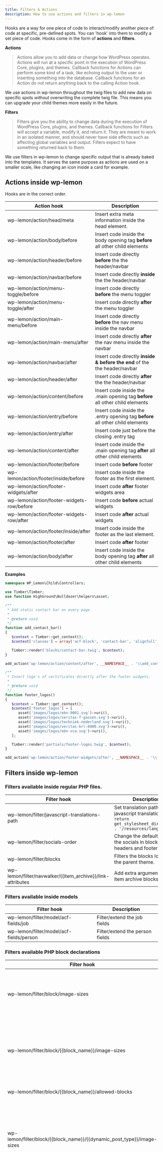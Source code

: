 ```yaml
---
title: Filters & Actions
description: How to use actions and filters in wp-lemon
---
```


Hooks are a way for one piece of code to interact/modify another piece of code at specific, pre-defined spots. You can 'hook' into them to modify a set piece of code. Hooks come in the form of **actions** and **filters**.

**Actions**
>  Actions allow you to add data or change how WordPress operates. Actions will run at a specific point in the execution of WordPress Core, plugins, and themes. Callback functions for Actions can perform some kind of a task, like echoing output to the user or inserting something into the database. Callback functions for an Action do not return anything back to the calling Action hook.

We use actions in wp-lemon throughout the twig files to add new data on specific spots *without* overwriting the complete twig file. This means you can upgrade your child themes more easily in the future.

**Filters**
>  Filters give you the ability to change data during the execution of WordPress Core, plugins, and themes. Callback functions for Filters will accept a variable, modify it, and return it. They are meant to work in an isolated manner, and should never have side effects such as affecting global variables and output. Filters expect to have something returned back to them.

We use filters in wp-lemon to change specific output that is already baked into the templates. It serves the same purpose as actions are used on a smaller scale, like changing an icon inside a card for example.

## Actions inside wp-lemon
Hooks are in the correct order.

| Action hook                          | Description                                                                  |
|--------------------------------------|------------------------------------------------------------------------------|
| wp-lemon/action/head/meta            | Insert extra meta information inside the head element.                       |
| wp-lemon/action/body/before          | Insert code inside the body opening tag **before** all other child elements  |
| wp-lemon/action/header/before        | Insert code directly **before** the the header/navbar                        |
| wp-lemon/action/navbar/before        | Insert code directly **inside** the the header/navbar                        |
| wp-lemon/action/menu-toggle/before        | Insert code directly **before** the menu toggler                   |
| wp-lemon/action/menu-toggle/after        | Insert code directly **after** the menu toggler                   |
| wp-lemon/action/main-menu/before        | Insert code directly **before** the nav menu inside the navbar                |
| wp-lemon/action/main-menu/after        | Insert code directly **after** the nav menu inside the navbar               |
| wp-lemon/action/navbar/after        | Insert code directly **inside & before the end** of the the header/navbar                        |
| wp-lemon/action/header/after         | Insert code directly **after** the the header/navbar                         |
| wp-lemon/action/content/before       | Insert code inside the .main opening tag **before** all other child elements |
| wp-lemon/action/entry/before       | Insert code inside the .entry opening tag **before** all other child elements |
| wp-lemon/action/entry/after       | Insert code just before the closing .entry tag |
| wp-lemon/action/content/after        | Insert code inside the .main opening tag **after** all other child elements  |
| wp-lemon/action/footer/before        | Insert code **before** footer                                                |
| wp-lemon/action/footer/inside/before        | Insert code inside the footer as the first element.                                          |
| wp-lemon/action/footer-widgets/after | Insert code **after** footer widgets area                                         |
| wp-lemon/action/footer-widgets-row/before | Insert code **before** actual widgets                                    |
| wp-lemon/action/footer-widgets-row/after | Insert code **after** actual widgets                                         |
| wp-lemon/action/footer/inside/after        | Insert code inside the footer as the last element.                                          |
| wp-lemon/action/footer/after         | Insert code **after** footer                                                 |
| wp-lemon/action/body/after           | Insert code inside the body opening tag **after** all other child elements   |

**Examples**
```php title=library/controllers/actions.php lineNumbers=true
namespace WP_Lemon\Child\Controllers;

use Timber\Timber;
use function HighGround\Bulldozer\helpers\asset;

/**
 * Add static contact bar on every page.
 *
 * @return void
 */
function add_contact_bar()
{
   $context = Timber::get_context();
   $context['classes'] = array('acf-block', 'contact-bar', 'alignfull', 'has-background', 'has-blue-background-color', 'has-text-color', 'has-black-color');

   Timber::render('blocks/contact-bar.twig', $context);
}

add_action('wp-lemon/action/content/after', __NAMESPACE__ . '\\add_contact_bar');

/**
 * Insert logo's of certificates directly after the footer widgets.
 *
 * @return void
 */
function footer_logos()
{
   $context = Timber::get_context();
   $context['footer_logos'] = [
      asset('images/logos/ebn-9001.svg')->uri(),
      asset('images/logos/veritas-f-gassen.svg')->uri(),
      asset('images/logos/techniek-nederland.svg')->uri(),
      asset('images/logos/veritas-brl-6000.svg')->uri(),
      asset('images/logos/ebn-vca.svg')->uri(),
   ];

   Timber::render('partials/footer-logos.twig', $context);
}

add_action('wp-lemon/action/footer-widgets/after', __NAMESPACE__ . '\\footer_logos');

```
## Filters inside wp-lemon


### Filters available inside regular PHP files.

| Filter hook                                                  | Description                                                                                                                 |
|--------------------------------------------------------------|-----------------------------------------------------------------------------------------------------------------------------|
| wp-lemon/filter/javascript-translations-path                 | Set translation path of javascript translations. `return get_stylesheet_directory() . '/resources/languages/'`              |
| wp-lemon/filter/socials-order                                | Change the default order of the socials in blocks, headers and footers.                                                     |
| wp-lemon/filter/blocks                                       | Filters the blocks loaded by the parent theme.                                                                              |
| wp-lemon/filter/navwalker/{{item_archive}}/link-attributes                                   | Add extra arguments to item archive blocks.                                                                       |

### Filters available inside models
| Filter hook                                                  | Description                                                                                                                 |
|--------------------------------------------------------------|-----------------------------------------------------------------------------------------------------------------------------|
| wp-lemon/filter/model/acf-fields/job               | Filter/extend the job fields            |
| wp-lemon/filter/model/acf-fields/person               | Filter/extend the person fields            |

### Filters available PHP block declarations

| Filter hook                                                  | Description                                                                                                                 |
|--------------------------------------------------------------|-----------------------------------------------------------------------------------------------------------------------------|
| wp-lemon/filter/block/image-sizes                            | Filters the image sizes inside all blocks that use image_sizes context variable                                             |
| wp-lemon/filter/block/{{block_name}}/image-sizes             | Filters the image sizes inside all blocks that use image_sizes context variable for a specific block.                       |
| wp-lemon/filter/block/{{block_name}}/allowed-blocks             | Filter allowed blocks                  |
| wp-lemon/filter/block/{{block_name}}/{{dynamic_post_type}}/image-sizes      |  Filters the image sizes inside all blocks that use image_sizes context variable for a specific block and a specific variant      |
| wp-lemon/filter/block/node-latest/{{dynamic_post_type}}/no-items-message | Used in the node-latest block to change the message when no items are found that is shown to the site visitors.  |
| wp-lemon/filter/block/node-latest/{{dynamic_post_type}}/overview-button-text| Used in the node-latest block to change the text in the button leading to the overview page of that post type |
| wp-lemon/filter/block/node-latest/{{dynamic_post_type}}/args| Filter the query args for the latest items query |
| wp-lemon/filter/block/node-overview/{{dynamic_post_type}}/select-all-text| Used in the node-overview block to change the text of the first option in the select element. |
| wp-lemon/filter/block/node-overview/{{dynamic_post_type}}/args| Filter the query args for the node overview query |
### Filters available Twig files

| Filter hook                                                  | Description                                                                                                                 |
|--------------------------------------------------------------|-----------------------------------------------------------------------------------------------------------------------------|
| wp-lemon/filter/card/icon                                    | Change the arrow icon inside a cards footer.                                                                                |
| wp-lemon/filter/card/excerpt-length                          | Change the excerpt length inside cards                                                                                      |
| wp-lemon/filter/card/{{card_type}}/excerpt-length            | Change the excerpt length inside a specific cards                                                                           |
| wp-lemon/filter/card/{{card_type}}/animation                 | Change default animation of a card.                                                                                         |
| wp-lemon/filter/card/{{card_type}}/image-id                  | Filters the image id inside a card.                                                                                         |
| wp-lemon/filter/card/{{card_type}}/picture-el                | filter the whole picture element inside cards                                                                               |
| wp-lemon/filter/card/{{card_type}}/footer                | filter the card footer                                                            |
| wp-lemon/filter/entry-header/image-size                      | Used to change the image size of the image in the entry-header.twig                                                         |
| wp-lemon/filter/entry-header/{{post_type}}/tags              | Used to change the tags section in the entry-header.twig of a specific post type. Or set to false to remove it completely.          |
| wp-lemon/filter/entry-header/{{post_type}}/type              | Used to change the post type text above the title in the entry-header.twig of a specific post type. Or set to false to remove it completely.          |
| wp-lemon/filter/entry-header/{{post_type}}/date              | Used to change the date text in the entry-header.twig of a specific post type. Or set to false to remove it completely.          |
| wp-lemon/filter/entry-header/{{post_type}}/title             | Used to change the title in the entry-header.twig of a specific post type. Or set to false to remove it completely.          |
| wp-lemon/filter/entry-header/{{post_type}}/picture-el        | Filters the complete picture element.                                                                                               |
| wp-lemon/filter/entry-header/{{post_type}}/image-size        | Used to change the image size of the image in the entry-header.twig of a specific post type.                                |
| wp-lemon/filter/entry-header/{{post_type}}/image-id          | Used to change the image id of the image in the entry-header.twig of a specific post type. Or set to false to remove it completely. |
| wp-lemon/filter/entry-footer/{{post_type}}/share-label         | Change share heading label |
| wp-lemon/filter/entry-footer/{{post_type}}/share-platforms         | Filter the platform array to add/remove share platforms |
| wp-lemon/filter/entry-footer/{{post_type}}/show-share-buttons         | Used to change the image id of the image in the entry-header.twig of a specific post type. Or set to false to remove it completely. |
| wp-lemon/filter/footer/show-logo                            | Whether to show the footer logo             
| wp-lemon/filter/copyright-message                            | Returns the copyright message, use this to change the copyright message in the                                                      |  

**Examples**
```php title=library/controllers/filters.php lineNumbers=true
namespace WP_Lemon\Child\Controllers;


add_filter('wp-lemon/filter/card/icon', function () {
   return 'icon-chevron-right';
});

add_filter("wp-lemon/filter/node-overview/news/image-sizes", function ($sizes) {
   return '(min-width: 768px) 700px, 
           (min-width: 600px) 510px, 
           400px';
});


add_filter('wp-lemon/filter/card/news/picture-el', function ($el, $post_id) {
   return get_field('oembed', $post_id);
}, 10, 2);


```